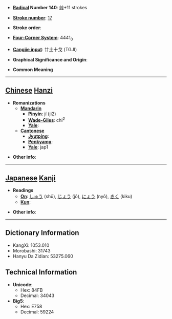 * '''[[Wiktionary:Chinese radical index| Radical]] Number 140''': [[Wiktionary:Chinese radical index 艸|艸]]+11 strokes

* '''[[Wiktionary:Chinese total strokes index|Stroke number]]''': [[Wiktionary:Chinese total strokes index 17|17]]

* '''Stroke order''': 

* '''[[Wiktionary:Chinese four corner index|Four-Corner System]]''': 4441<sub>0</sub>

* '''[[Wiktionary:Chinese Cangjie index|Cangjie input]]''': 廿土十戈 (TGJI)

* '''Graphical Significance and Origin''': 

* '''Common Meaning'''

----

== [[Chinese]] [[Hanzi]] ==

* '''Romanizations'''
** '''[[Mandarin]]'''
*** '''[[Pinyin]]''': jí (ji2)
*** '''[[Wade-Giles]]''': chi<sup>2</sup>
*** '''[[Yale]]''': 
** '''[[Cantonese]]'''
*** '''[[Jyutping]]''':
*** '''[[Penkyamp]]''': 
*** '''[[Yale]]''': jap1

* '''Other info''': 

----

== [[Japanese]] [[Kanji]] ==

* '''Readings'''
** '''[[On]]''': [[しゅう]] (shū), [[じょう]] (jō), [[にょう]] (nyō), [[きく]] (kiku)
** '''[[Kun]]''': 

* '''Other info''':  

----

== Dictionary Information ==

* KangXi: 1053.010
* Morobashi: 31743
* Hanyu Da Zidian: 53275.060

== Technical Information ==

* '''Unicode''':
** Hex: 84FB
** Decimal: 34043
* '''Big5''':
** Hex: E758
** Decimal: 59224